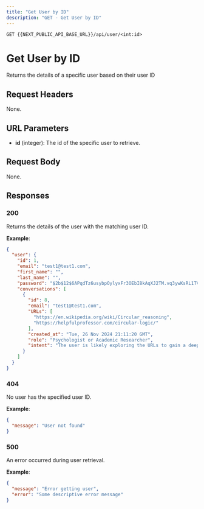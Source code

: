 ```yaml
---
title: "Get User by ID"
description: "GET - Get User by ID"
---
```

```
GET {{NEXT_PUBLIC_API_BASE_URL}}/api/user/<int:id>
```

# Get User by ID

Returns the details of a specific user based on their user ID

## Request Headers

None.

## URL Parameters

- **id** (integer): The id of the specific user to retrieve.

## Request Body

None.

## Responses

### 200
Returns the details of the user with the matching user ID.

**Example**:  
```json
{
  "user": {
    "id": 1,
    "email": "test1@test1.com",
    "first_name": "",
    "last_name": "",
    "password": "$2b$12$6APqdTz6usybpOylyxFr3OEbI8kAqXJ2TM.vq3ywKsRL1TVrFN9t.",
    "conversations": [
      {
        "id": 8,
        "email": "test1@test1.com",
        "URLs": [
          "https://en.wikipedia.org/wiki/Circular_reasoning",
          "https://helpfulprofessor.com/circular-logic/"
        ],
        "created_at": "Tue, 26 Nov 2024 21:11:20 GMT",
        "role": "Psychologist or Academic Researcher",
        "intent": "The user is likely exploring the URLs to gain a deeper understanding of circular logic, particularly its implications in psychology and how it manifests in everyday reasoning, despite not being interested in the relationship between premises and conclusions."
      }
    ]
  }
}
```

### 404
No user has the specified user ID.

**Example**:  
```json
{
  "message": "User not found"
}
```

### 500
An error occurred during user retrieval.

**Example**:  
```json
{
  "message": "Error getting user",
  "error": "Some descriptive error message"
}
```